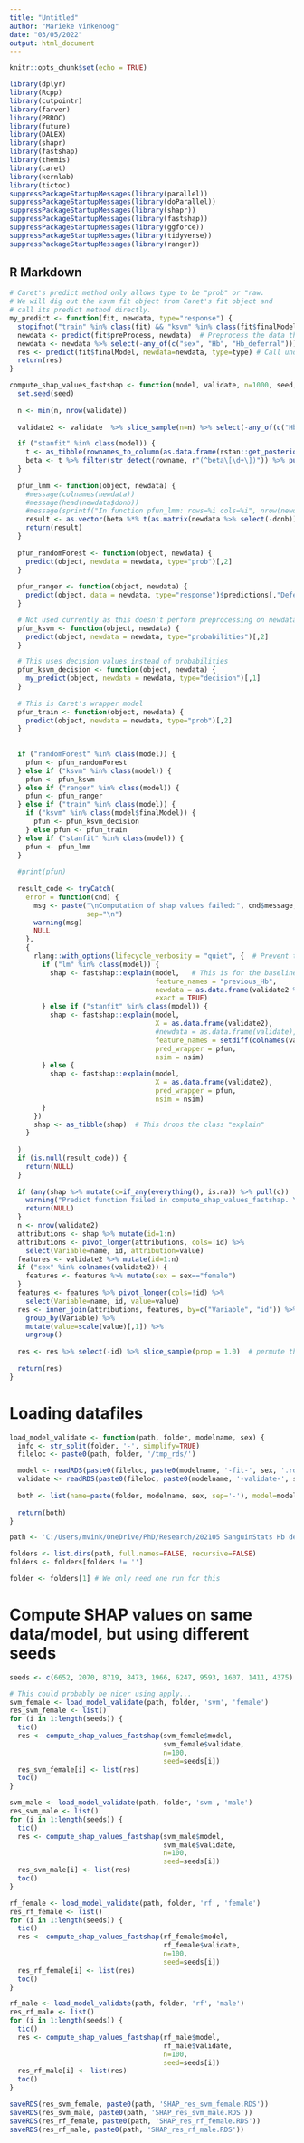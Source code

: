 ```yaml
---
title: "Untitled"
author: "Marieke Vinkenoog"
date: "03/05/2022"
output: html_document
---
```


```r
knitr::opts_chunk$set(echo = TRUE)

library(dplyr)
library(Rcpp)
library(cutpointr)
library(farver)
library(PRROC)
library(future)
library(DALEX)
library(shapr)
library(fastshap)
library(themis)
library(caret)
library(kernlab)
library(tictoc)
suppressPackageStartupMessages(library(parallel))
suppressPackageStartupMessages(library(doParallel))
suppressPackageStartupMessages(library(shapr))
suppressPackageStartupMessages(library(fastshap))
suppressPackageStartupMessages(library(ggforce))
suppressPackageStartupMessages(library(tidyverse))
suppressPackageStartupMessages(library(ranger))
```

## R Markdown


```r
# Caret's predict method only allows type to be "prob" or "raw.
# We will dig out the ksvm fit object from Caret's fit object and
# call its predict method directly.
my_predict <- function(fit, newdata, type="response") {
  stopifnot("train" %in% class(fit) && "ksvm" %in% class(fit$finalModel))
  newdata <- predict(fit$preProcess, newdata)  # Preprocess the data the same way Caret does
  newdata <- newdata %>% select(-any_of(c("sex", "Hb", "Hb_deferral"))) 
  res <- predict(fit$finalModel, newdata=newdata, type=type) # Call underlying object's predict method
  return(res)
}

compute_shap_values_fastshap <- function(model, validate, n=1000, seed, nsim=100) {
  set.seed(seed)
  
  n <- min(n, nrow(validate))
  
  validate2 <- validate  %>% slice_sample(n=n) %>% select(-any_of(c("Hb_deferral", "Hb")))

  if ("stanfit" %in% class(model)) {
    t <- as_tibble(rownames_to_column(as.data.frame(rstan::get_posterior_mean(model))))
    beta <- t %>% filter(str_detect(rowname, r"(^beta\[\d+\])")) %>% pull(`mean-all chains`) #select(rowname, mean=`mean-all chains`)
  }
  
  pfun_lmm <- function(object, newdata) {
    #message(colnames(newdata))
    #message(head(newdata$donb))
    #message(sprintf("In function pfun_lmm: rows=%i cols=%i", nrow(newdata), ncol(newdata)))
    result <- as.vector(beta %*% t(as.matrix(newdata %>% select(-donb))) + newdata %>% pull(donb))
    return(result)
  }
  
  pfun_randomForest <- function(object, newdata) {
    predict(object, newdata = newdata, type="prob")[,2]
  }
  
  pfun_ranger <- function(object, newdata) {
    predict(object, data = newdata, type="response")$predictions[,"Deferred"]
  }

  # Not used currently as this doesn't perform preprocessing on newdata
  pfun_ksvm <- function(object, newdata) {
    predict(object, newdata = newdata, type="probabilities")[,2]
  }

  # This uses decision values instead of probabilities
  pfun_ksvm_decision <- function(object, newdata) {
    my_predict(object, newdata = newdata, type="decision")[,1]
  }
  
  # This is Caret's wrapper model
  pfun_train <- function(object, newdata) {
    predict(object, newdata = newdata, type="prob")[,2]
  }
  
  
  if ("randomForest" %in% class(model)) {
    pfun <- pfun_randomForest
  } else if ("ksvm" %in% class(model)) {
    pfun <- pfun_ksvm
  } else if ("ranger" %in% class(model)) {
    pfun <- pfun_ranger
  } else if ("train" %in% class(model)) {
    if ("ksvm" %in% class(model$finalModel)) {
      pfun <- pfun_ksvm_decision
    } else pfun <- pfun_train
  } else if ("stanfit" %in% class(model)) {
    pfun <- pfun_lmm
  }
  
  #print(pfun)
  
  result_code <- tryCatch(
    error = function(cnd) {
      msg <- paste("\nComputation of shap values failed:", cnd$message, 
                   sep="\n")
      warning(msg)
      NULL
    },
    {
      rlang::with_options(lifecycle_verbosity = "quiet", {  # Prevent the deprecation message caused by the explain function
        if ("lm" %in% class(model)) {
          shap <- fastshap::explain(model,   # This is for the baseline logistic regression
                                    feature_names = "previous_Hb",
                                    newdata = as.data.frame(validate2 %>% select(previous_Hb)),
                                    exact = TRUE)
        } else if ("stanfit" %in% class(model)) {
          shap <- fastshap::explain(model, 
                                    X = as.data.frame(validate2), 
                                    #newdata = as.data.frame(validate), 
                                    feature_names = setdiff(colnames(validate2), "donb"),
                                    pred_wrapper = pfun, 
                                    nsim = nsim)
        } else {
          shap <- fastshap::explain(model, 
                                    X = as.data.frame(validate2),
                                    pred_wrapper = pfun, 
                                    nsim = nsim)
        }
      })
      shap <- as_tibble(shap)  # This drops the class "explain"
    }
    
  )
  if (is.null(result_code)) {
    return(NULL)
  }
  
  if (any(shap %>% mutate(c=if_any(everything(), is.na)) %>% pull(c)) || nrow(shap) == 2*n) {
    warning("Predict function failed in compute_shap_values_fastshap. You could try rerunning with a different seed")
    return(NULL)
  }
  n <- nrow(validate2)
  attributions <- shap %>% mutate(id=1:n)
  attributions <- pivot_longer(attributions, cols=!id) %>%
    select(Variable=name, id, attribution=value)
  features <- validate2 %>% mutate(id=1:n)
  if ("sex" %in% colnames(validate2)) {
    features <- features %>% mutate(sex = sex=="female")
  }
  features <- features %>% pivot_longer(cols=!id) %>%
    select(Variable=name, id, value=value)
  res <- inner_join(attributions, features, by=c("Variable", "id")) %>%
    group_by(Variable) %>%
    mutate(value=scale(value)[,1]) %>%
    ungroup()
  
  res <- res %>% select(-id) %>% slice_sample(prop = 1.0)  # permute the rows
  
  return(res)
}
```


# Loading datafiles

```r
load_model_validate <- function(path, folder, modelname, sex) {
  info <- str_split(folder, '-', simplify=TRUE)
  fileloc <- paste0(path, folder, '/tmp_rds/')

  model <- readRDS(paste0(fileloc, paste0(modelname, '-fit-', sex, '.rds')))
  validate <- readRDS(paste0(fileloc, paste0(modelname, '-validate-', sex, '.rds')))
  
  both <- list(name=paste(folder, modelname, sex, sep='-'), model=model, validate=validate)
  
  return(both)
}

path <- 'C:/Users/mvink/OneDrive/PhD/Research/202105 SanguinStats Hb deferral/results/multiple dutch 10k runs v2/'

folders <- list.dirs(path, full.names=FALSE, recursive=FALSE)
folders <- folders[folders != '']

folder <- folders[1] # We only need one run for this
```

# Compute SHAP values on same data/model, but using different seeds

```r
seeds <- c(6652, 2070, 8719, 8473, 1966, 6247, 9593, 1607, 1411, 4375)

# This could probably be nicer using apply...
svm_female <- load_model_validate(path, folder, 'svm', 'female')
res_svm_female <- list()
for (i in 1:length(seeds)) {
  tic()
  res <- compute_shap_values_fastshap(svm_female$model, 
                                      svm_female$validate, 
                                      n=100, 
                                      seed=seeds[i])
  res_svm_female[i] <- list(res)
  toc()
}

svm_male <- load_model_validate(path, folder, 'svm', 'male')
res_svm_male <- list()
for (i in 1:length(seeds)) {
  tic()
  res <- compute_shap_values_fastshap(svm_male$model, 
                                      svm_male$validate, 
                                      n=100, 
                                      seed=seeds[i])
  res_svm_male[i] <- list(res)
  toc()
}

rf_female <- load_model_validate(path, folder, 'rf', 'female')
res_rf_female <- list()
for (i in 1:length(seeds)) {
  tic()
  res <- compute_shap_values_fastshap(rf_female$model, 
                                      rf_female$validate, 
                                      n=100, 
                                      seed=seeds[i])
  res_rf_female[i] <- list(res)
  toc()
}

rf_male <- load_model_validate(path, folder, 'rf', 'male')
res_rf_male <- list()
for (i in 1:length(seeds)) {
  tic()
  res <- compute_shap_values_fastshap(rf_male$model, 
                                      rf_male$validate, 
                                      n=100, 
                                      seed=seeds[i])
  res_rf_male[i] <- list(res)
  toc()
}

saveRDS(res_svm_female, paste0(path, 'SHAP_res_svm_female.RDS'))
saveRDS(res_svm_male, paste0(path, 'SHAP_res_svm_male.RDS'))
saveRDS(res_rf_female, paste0(path, 'SHAP_res_rf_female.RDS'))
saveRDS(res_rf_male, paste0(path, 'SHAP_res_rf_male.RDS'))

```

















